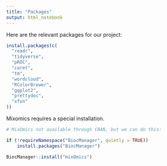 ```yaml
---
title: "Packages"
output: html_notebook
---
```


Here are the relevant packages for our project:

```r
install.packages(c(
  "readr",
  "tidyverse",
  "pROC",
  "caret",
  "tm",
  "wordcloud",
  "RColorBrewer",
  "ggplot2",
  "prettydoc",
  "xfun"
))
```

Mixomics requires a special installation. 

```r
# MixOmics not available through CRAN, but we can do this:

if (!requireNamespace("BiocManager", quietly = TRUE))
    install.packages("BiocManager")

BiocManager::install("mixOmics")

```

